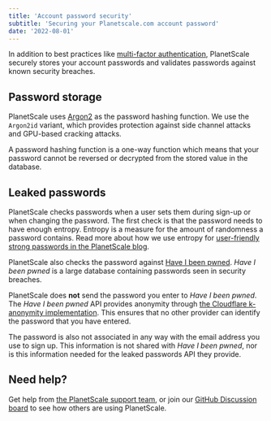 ```yaml
---
title: 'Account password security'
subtitle: 'Securing your Planetscale.com account password'
date: '2022-08-01'
---
```


In addition to best practices like [multi-factor authentication](/docs/concepts/mfa), PlanetScale securely stores your account passwords and validates passwords against known security breaches.

## Password storage

PlanetScale uses [Argon2](https://en.wikipedia.org/wiki/Argon2) as the password hashing function. We use the `Argon2id` variant, which provides protection against side channel attacks and GPU-based cracking attacks.

A password hashing function is a one-way function which means that your password cannot be reversed or decrypted from the stored value in the database.

## Leaked passwords

PlanetScale checks passwords when a user sets them during sign-up or when changing the password. The first check is that the password needs to have enough entropy. Entropy is a measure for the amount of randomness a password contains. Read more about how we use entropy for [user-friendly strong passwords in the PlanetScale blog](/blog/using-entropy-for-user-friendly-strong-passwords).

PlanetScale also checks the password against [Have I been pwned](https://haveibeenpwned.com). _Have I been pwned_ is a large database containing passwords seen in security breaches.

PlanetScale does **not** send the password you enter to _Have I been pwned_. The _Have I been pwned_ API provides anonymity through [the Cloudflare k-anonymity implementation](https://blog.cloudflare.com/validating-leaked-passwords-with-k-anonymity/). This ensures that no other provider can identify the password that you have entered.

The password is also not associated in any way with the email address you use to sign up. This information is not shared with _Have I been pwned_, nor is this information needed for the leaked passwords API they provide.

## Need help?

Get help from [the PlanetScale support team](https://support.planetscale.com), or join our [GitHub Discussion board](https://github.com/planetscale/discussion/discussions) to see how others are using PlanetScale.

